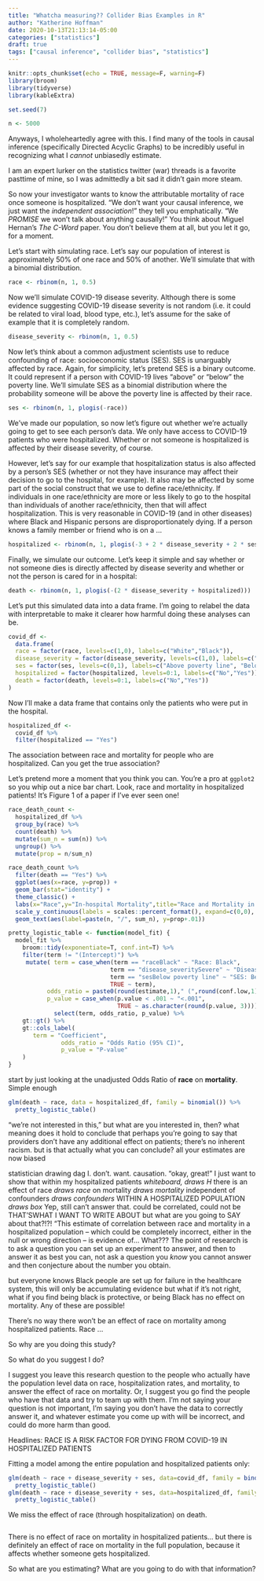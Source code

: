 ```yaml
---
title: "Whatcha measuring?? Collider Bias Examples in R"
author: "Katherine Hoffman"
date: 2020-10-13T21:13:14-05:00
categories: ["statistics"]
draft: true
tags: ["causal inference", "collider bias", "statistics"]
---
```



```r
knitr::opts_chunk$set(echo = TRUE, message=F, warning=F)
library(broom)
library(tidyverse)
library(kableExtra)

set.seed(7)

n <- 5000
```

Anyways, I wholeheartedly agree with this. I find many of the tools in causal inference (specifically Directed Acyclic Graphs) to be incredibly useful in recognizing what I *cannot* unbiasedly estimate.

I am an expert lurker on the statistics twitter (war) threads is a favorite pasttime of mine, so I was admittedly a bit sad it didn't gain more steam.



So now your investigator wants to know the attributable mortality of race once someone is hospitalized. "We don't want your causal inference, we just want the *independent association*!" they tell you emphatically. "We *PROMISE* we won't talk about anything causally!" You think about Miguel Hernan's *The C-Word* paper. You don't believe them at all, but you let it go, for a moment.


Let's start with simulating race. Let's say our population of interest is approximately 50% of one race and 50% of another. We'll simulate that with a binomial distribution.

```r
race <- rbinom(n, 1, 0.5) 
```

Now we'll simulate COVID-19 disease severity. Although there is some evidence suggesting COVID-19 disease severity is not random (i.e. it could be related to viral load, blood type, etc.), let's assume for the sake of example that it is completely random.

```r
disease_severity <- rbinom(n, 1, 0.5)
```

Now let's think about a common adjustment scientists use to reduce confounding of race: socioeconomic status (SES). SES is unarguably affected by race. Again, for simplicity, let's pretend SES is a binary outcome. It could represent if a person with COVID-19 lives "above" or "below" the poverty line. We'll simulate SES as a binomial distribution where the probability someone will be above the poverty line is affected by their race.

```r
ses <- rbinom(n, 1, plogis(-race))
```

We've made our population, so now let's figure out whether we're actually going to get to see each person's data. We only have access to COVID-19 patients who were hospitalized. Whether or not someone is hospitalized is affected by their disease severity, of course.

However, let's say for our example that hospitalization status is also affected by a person's SES (whether or not they have insurance may affect their decision to go to the hospital, for example). It also may be affected by some part of the social construct that we use to define race/ethnicity. If individuals in one race/ethnicity are more or less likely to go to the hospital than individuals of another race/ethnicity, then that will affect hospitalization. This is very reasonable in COVID-19 (and in other diseases) where Black and Hispanic persons are disproportionately dying. If a person knows a family member or friend who is on a ...

```r
hospitalized <- rbinom(n, 1, plogis(-3 + 2 * disease_severity + 2 * ses + 3 * race))
```

Finally, we simulate our outcome. Let's keep it simple and say whether or not someone dies is directly affected by disease severity and whether or not the person is cared for in a hospital:

```r
death <- rbinom(n, 1, plogis(-(2 * disease_severity + hospitalized)))
```

Let's put this simulated data into a data frame. I'm going to relabel the data with interpretable to make it clearer how harmful doing these analyses can be.

```r
covid_df <-
  data.frame(
  race = factor(race, levels=c(1,0), labels=c("White","Black")),
  disease_severity = factor(disease_severity, levels=c(1,0), labels=c("Mild","Severe")),
  ses = factor(ses, levels=c(0,1), labels=c("Above poverty line", "Below poverty line")),
  hospitalized = factor(hospitalized, levels=0:1, labels=c("No","Yes")),
  death = factor(death, levels=0:1, labels=c("No","Yes"))
)
```

Now I'll make a data frame that contains only the patients who were put in the hospital.

```r
hospitalized_df <-
  covid_df %>%
  filter(hospitalized == "Yes")
```

The association between race and mortality for people who are hospitalized. Can you get the true association?

Let's pretend more a moment that you think you can. You're a pro at `ggplot2` so you whip out a nice bar chart. Look, race and mortality in hospitalized patients! It's Figure 1 of a paper if I've ever seen one!

```r
race_death_count <-
  hospitalized_df %>%
  group_by(race) %>%
  count(death) %>%
  mutate(sum_n = sum(n)) %>%
  ungroup() %>%
  mutate(prop = n/sum_n)

race_death_count %>%
  filter(death == "Yes") %>%
  ggplot(aes(x=race, y=prop)) +
  geom_bar(stat="identity") +
  theme_classic() +
  labs(x="Race",y="In-hospital Mortality",title="Race and Mortality in COVID-19",subtitle="Among Hospitalized Patients") +
  scale_y_continuous(labels = scales::percent_format(), expand=c(0,0), limits=c(0,.25)) +
  geom_text(aes(label=paste(n, "/", sum_n), y=prop+.01))
```

```r
pretty_logistic_table <- function(model_fit) {
  model_fit %>%
    broom::tidy(exponentiate=T, conf.int=T) %>%
    filter(term != "(Intercept)") %>%
     mutate( term = case_when(term == "raceBlack" ~ "Race: Black",
                             term == "disease_severitySevere" ~ "Disease severity: Severe",
                             term == "sesBelow poverty line" ~ "SES: Below poverty level",
                             TRUE ~ term),
           odds_ratio = paste0(round(estimate,1)," (",round(conf.low,1),", ",round(conf.high,1),")"),
           p_value = case_when(p.value < .001 ~ "<.001",
                               TRUE ~ as.character(round(p.value, 3)))) %>%
             select(term, odds_ratio, p_value) %>%
    gt::gt() %>%
    gt::cols_label(
       term = "Coefficient",
               odds_ratio = "Odds Ratio (95% CI)",
               p_value = "P-value"
    )
}
```


start by just looking at the unadjusted Odds Ratio of **race** on **mortality**. Simple enough

```r
glm(death ~ race, data = hospitalized_df, family = binomial()) %>%
  pretty_logistic_table()
```

"we're not interested in this,"
but what are you interested in, then? what meaning does it hold to conclude that 
perhaps you're going to say that providers don't have any additional effect on patients; there's no inherent racism. but is that actually what you can conclude? all your estimates are now biased

statistician drawing dag
I. don't. want. causation.
"okay, great!"
I just want to show that within my hospitalized patients
*whiteboard, draws H*
there is an effect of race
*draws race*
on mortality
*draws mortality*
independent of confounders
*draws confounders*
WITHIN A HOSPITALIZED POPULATION
*draws box*
Yep, still can't answer that. could be correlated, could not be
THAT'SWHAT I WANT TO WRITE ABOUT
but what are you going to SAY about that?!?!
"This estimate of correlation between race and mortality in a hospitalized population -- which could be completely incorrect, either in the null or wrong direction -- is evidence of... What??? The point of research is to ask a question you can set up an experiment to answer, and then to answer it as best you can, not ask a question you *know* you cannot answer and then conjecture about the number you obtain. 

but everyone knows Black people are set up for failure in the healthcare system, this will only be accumulating evidence
but what if it's not right, what if you find being black is protective, or being Black has no effect on mortality. Any of these are possible!

There's no way there won't be an effect of race on mortality among hospitalized patients. Race ... 

So why are you doing this study?

So what do you suggest I do?

I suggest you leave this research question to the people who actually have the population level data on race, hospitalization rates, and mortality, to answer the effect of race on mortality. Or, I suggest you go find the people who have that data and try to team up with them. I'm not saying your question is not important, I'm saying you don't have the data to correctly answer it, and whatever estimate you come up with will be incorrect, and could do more harm than good.

Headlines: RACE IS A RISK FACTOR FOR DYING FROM COVID-19 IN HOSPITALIZED PATIENTS

Fitting a model among the entire population and hospitalized patients only:
```r
glm(death ~ race + disease_severity + ses, data=covid_df, family = binomial()) %>%
  pretty_logistic_table()
glm(death ~ race + disease_severity + ses, data=hospitalized_df, family = binomial())  %>%
  pretty_logistic_table()
```

We miss the effect of race (through hospitalization) on death.
```r

```

There is no effect of race on mortality in hospitalized patients... but there is definitely an effect of race on mortality in the full population, because it affects whether someone gets hospitalized.

So what are you estimating? What are you going to do with that information?




